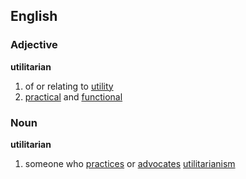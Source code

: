 ==English==
===Adjective===
'''utilitarian'''
#of or relating to [[utility]]
#[[practical]] and [[functional]]
===Noun===
'''utilitarian'''
#someone who [[practice]]s or [[advocate]]s [[utilitarianism]]